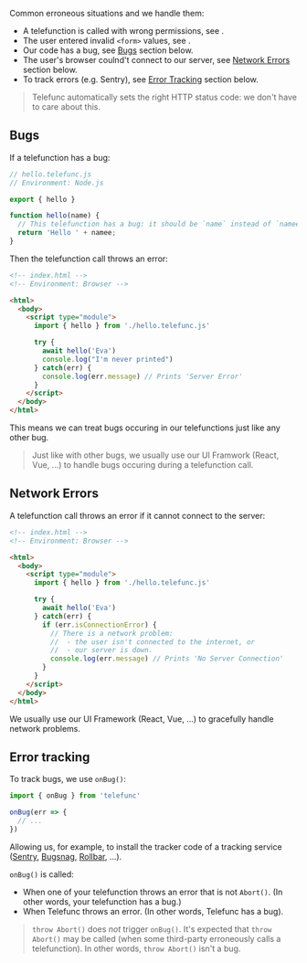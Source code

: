 
Common erroneous situations and we handle them:
 - A telefunction is called with wrong permissions, see <Link href="/permissions" />.
 - The user entered invalid `<form>` values, see <Link href="/form-validation" />.
 - Our code has a bug, see [Bugs](#bugs) section below.
 - The user's browser coulnd't connect to our server, see [Network Errors](#network-errors) section below.
 - To track errors (e.g. Sentry), see [Error Tracking](#error-tracking) section below.

> Telefunc automatically sets the right HTTP status code: we don't have to care about this.


## Bugs

If a telefunction has a bug:

```js
// hello.telefunc.js
// Environment: Node.js

export { hello }

function hello(name) {
  // This telefunction has a bug: it should be `name` instead of `namee`
  return 'Hello ' + namee;
}
```

Then the telefunction call throws an error:

```html
<!-- index.html -->
<!-- Environment: Browser -->

<html>
  <body>
    <script type="module">
      import { hello } from './hello.telefunc.js'

      try {
        await hello('Eva')
        console.log("I'm never printed")
      } catch(err) {
        console.log(err.message) // Prints 'Server Error'
      }
    </script>
  </body>
</html>
```

This means we can treat bugs occuring in our telefunctions just like any other bug.

> Just like with other bugs, we usually use our UI Framwork (React, Vue, ...) to handle bugs occuring during a telefunction call.


## Network Errors

A telefunction call throws an error if it cannot connect to the server:

```html
<!-- index.html -->
<!-- Environment: Browser -->

<html>
  <body>
    <script type="module">
      import { hello } from './hello.telefunc.js'

      try {
        await hello('Eva')
      } catch(err) {
        if (err.isConnectionError) {
          // There is a network problem:
          //  - the user isn't connected to the internet, or
          //  - our server is down.
          console.log(err.message) // Prints 'No Server Connection'
        }
      }
    </script>
  </body>
</html>
```

We usually use our UI Framework (React, Vue, ...) to gracefully handle network problems.


## Error tracking

To track bugs, we use `onBug()`:

```js
import { onBug } from 'telefunc'

onBug(err => {
  // ...
})
```

Allowing us, for example, to install the tracker code of a tracking service ([Sentry](https://sentry.io/), [Bugsnag](https://www.bugsnag.com/), [Rollbar](https://rollbar.com/), ...).

`onBug()` is called:
 - When one of your telefunction throws an error that is not `Abort()`. (In other words, your telefunction has a bug.)
 - When Telefunc throws an error. (In other words, Telefunc has a bug).

> `throw Abort()` does *not* trigger `onBug()`. It's expected that `throw Abort()` may be called (when some third-party erroneously calls a telefunction). In other words, `throw Abort()` isn't a bug.
